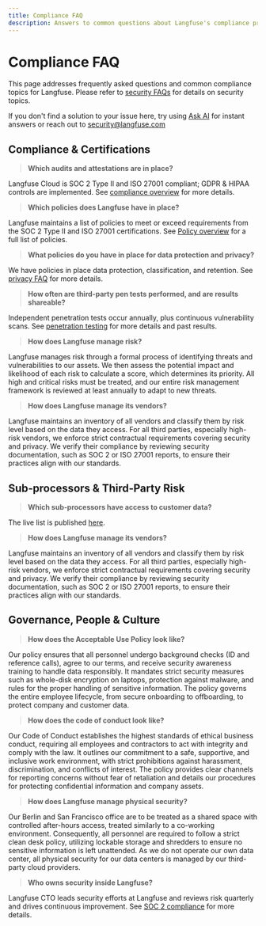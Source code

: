 ```yaml
---
title: Compliance FAQ
description: Answers to common questions about Langfuse's compliance practices.
---
```


# Compliance FAQ

This page addresses frequently asked questions and common compliance topics for Langfuse. Please refer to [security FAQs](/security/security-faq) for details on security topics.

If you don't find a solution to your issue here, try using [Ask AI](/docs/ask-ai) for instant answers or reach out to security@langfuse.com


## Compliance & Certifications

> **Which audits and attestations are in place?**

Langfuse Cloud is SOC 2 Type II and ISO 27001 compliant; GDPR & HIPAA controls are implemented. See [compliance overview](/security/soc2) for more details.

> **Which policies does Langfuse have in place?**

Langfuse maintains a list of policies to meet or exceed requirements from the SOC 2 Type II and ISO 27001 certifications. See [Policy overview](/security/policies) for a full list of policies.

> **What policies do you have in place for data protection and privacy?**

We have policies in place data protection, classification, and retention. See [privacy FAQ](/security/privacy-faq) for more details.

> **How often are third‑party pen tests performed, and are results shareable?**

Independent penetration tests occur annually, plus continuous vulnerability scans. See [penetration testing](/security/penetration-testing) for more details and past results.

> **How does Langfuse manage risk?**

Langfuse manages risk through a formal process of identifying threats and vulnerabilities to our assets. We then assess the potential impact and likelihood of each risk to calculate a score, which determines its priority. All high and critical risks must be treated, and our entire risk management framework is reviewed at least annually to adapt to new threats.

> **How does Langfuse manage its vendors?**

Langfuse maintains an inventory of all vendors and classify them by risk level based on the data they access. For all third parties, especially high-risk vendors, we enforce strict contractual requirements covering security and privacy. We verify their compliance by reviewing security documentation, such as SOC 2 or ISO 27001 reports, to ensure their practices align with our standards.


## Sub‑processors & Third‑Party Risk

> **Which sub‑processors have access to customer data?**

The live list is published [here](/security/subprocessors).

> **How does Langfuse manage its vendors?**

Langfuse maintains an inventory of all vendors and classify them by risk level based on the data they access. For all third parties, especially high-risk vendors, we enforce strict contractual requirements covering security and privacy. We verify their compliance by reviewing security documentation, such as SOC 2 or ISO 27001 reports, to ensure their practices align with our standards.


## Governance, People & Culture

> **How does the Acceptable Use Policy look like?**

Our policy ensures that all personnel undergo background checks (ID and reference calls), agree to our terms, and receive security awareness training to handle data responsibly. It mandates strict security measures such as whole-disk encryption on laptops, protection against malware, and rules for the proper handling of sensitive information. The policy governs the entire employee lifecycle, from secure onboarding to offboarding, to protect company and customer data.

> **How does the code of conduct look like?**

Our Code of Conduct establishes the highest standards of ethical business conduct, requiring all employees and contractors to act with integrity and comply with the law. It outlines our commitment to a safe, supportive, and inclusive work environment, with strict prohibitions against harassment, discrimination, and conflicts of interest. The policy provides clear channels for reporting concerns without fear of retaliation and details our procedures for protecting confidential information and company assets.

> **How does Langfuse manage physical security?**

Our Berlin and San Francisco office are to be treated as a shared space with controlled after-hours access, treated similarly to a co-working environment. Consequently, all personnel are required to follow a strict clean desk policy, utilizing lockable storage and shredders to ensure no sensitive information is left unattended. As we do not operate our own data center, all physical security for our data centers is managed by our third-party cloud providers.

> **Who owns security inside Langfuse?**

Langfuse CTO leads security efforts at Langfuse and reviews risk quarterly and drives continuous improvement. See [SOC 2 compliance](/security/soc2) for more details.
